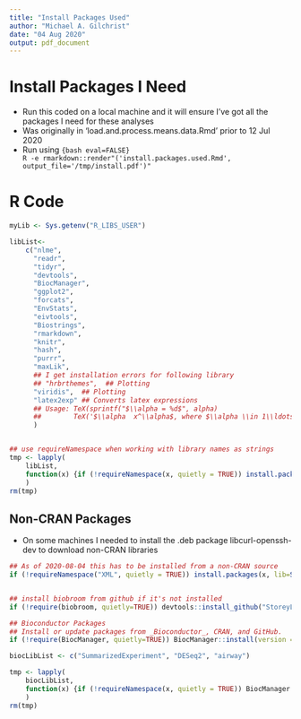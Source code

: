 ```yaml
---
title: "Install Packages Used"
author: "Michael A. Gilchrist"
date: "04 Aug 2020"
output: pdf_document
---
```


# Install Packages I Need 
- Run this coded on a local machine and it will ensure I've got all the packages I need for these analyses
- Was originally in 'load.and.process.means.data.Rmd' prior to 12 Jul 2020
- Run using                                                                          ```{bash eval=FALSE}                                                                 R -e rmarkdown::render"('install.packages.used.Rmd', output_file='/tmp/install.pdf')"```     

# R Code
```r
myLib <- Sys.getenv("R_LIBS_USER")

libList<-
    c("nlme",
      "readr",
      "tidyr",
      "devtools",
      "BiocManager",
      "ggplot2",
      "forcats", 
      "EnvStats",
      "eivtools",
      "Biostrings",
      "rmarkdown",
      "knitr",
      "hash",
      "purrr",
      "maxLik",
      ## I get installation errors for following library
      ## "hrbrthemes",  ## Plotting 
      "viridis",  ## Plotting
      "latex2exp" ## Converts latex expressions
      ## Usage: TeX(sprintf("$\\alpha = %d$", alpha)
      ##        TeX('$\\alpha  x^\\alpha$, where $\\alpha \\in 1\\ldots 5$')
      )


## use requireNamespace when working with library names as strings 
tmp <- lapply(
    libList,
    function(x) {if (!requireNamespace(x, quietly = TRUE)) install.packages(x, lib=myLib)}
    )
rm(tmp)
```

## Non-CRAN Packages
- On some machines I needed to install the .deb package libcurl-openssh-dev to download non-CRAN libraries

```r
## As of 2020-08-04 this has to be installed from a non-CRAN source
if (!requireNamespace("XML", quietly = TRUE)) install.packages(x, lib=Sys.getenv("R_LIBS_USER", repos = "http://www.omegahat.net/R"))


## install biobroom from github if it's not installed
if (!require(biobroom, quietly=TRUE)) devtools::install_github("StoreyLab/biobroom")

## Bioconductor Packages
## Install or update packages from _Bioconductor_, CRAN, and GitHub.
if (!require(BiocManager, quietly=TRUE)) BiocManager::install(version = "3.10", lib=myLib) ## Version for R 3.6.3

biocLibList <- c("SummarizedExperiment", "DESeq2", "airway")

tmp <- lapply(
    biocLibList,
    function(x) {if (!requireNamespace(x, quietly = TRUE)) BiocManager::install(x, lib=myLib)}
    )
rm(tmp)

```
